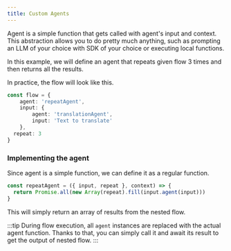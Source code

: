 ```yaml
---
title: Custom Agents
---
```


Agent is a simple function that gets called with agent's input and context. This abstraction allows you to do pretty much anything, such as prompting an LLM of your choice with SDK of your choice or executing local functions.

In this example, we will define an agent that repeats given flow 3 times and then returns all the results.

In practice, the flow will look like this.

```ts
const flow = {
	agent: 'repeatAgent',
	input: {
		agent: 'translationAgent',
		input: 'Text to translate'
	},
  repeat: 3
}
```

### Implementing the agent

Since agent is a simple function, we can define it as a regular function.


```ts
const repeatAgent = ({ input, repeat }, context) => {
  return Promise.all(new Array(repeat).fill(input.agent(input)))
}
```

This will simply return an array of results from the nested flow.

:::tip
During flow execution, all `agent` instances are replaced with the actual agent function. Thanks to that, you can simply call it and await its result to get the output of nested flow.
:::

